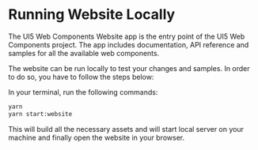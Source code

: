 
<Meta title="Docs/Contributing/Website" />

# Running Website Locally

The UI5 Web Components Website app is the entry point of the UI5 Web Components project. 
The app includes documentation, API reference and samples for all the available web components.

The website can be run locally to test your changes and samples.
In order to do so, you have to follow the steps below:

In your terminal, run the following commands:

```bash
yarn
yarn start:website
```

This will build all the necessary assets and will start local server on your machine
and finally open the website in your browser.

<Footer />